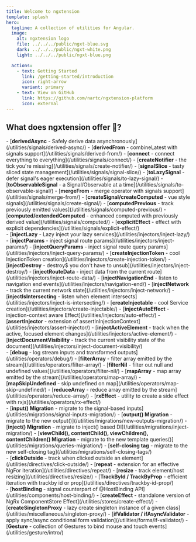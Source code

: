 ```yaml
---
title: Welcome to ngxtension
template: splash
hero:
  tagline: A collection of utilities for Angular.
  image:
    alt: ngxtension logo
    file: ../../../public/ngxt-blue.svg
    dark: ../../../public/ngxt-white.png
    light: ../../../public/ngxt-blue.png

  actions:
    - text: Getting Started
      link: /getting-started/introduction
      icon: right-arrow
      variant: primary
    - text: View on GitHub
      link: https://github.com/nartc/ngxtension-platform
      icon: external
---
```



## What does **ngxtension** offer 🔨?

<CardGrid stagger>
  <Card title="Signal utilities" icon="rocket">
    <div class="home-links">
      - [<strong>derivedAsync</strong> - Safely derive data asynchronously](/utilities/signals/derived-async/)
      - [<strong>derivedFrom</strong> - combineLatest with signals support](/utilities/signals/derived-from/)
      - [<strong>connect</strong> - connect everything to everything](/utilities/signals/connect/)
      - [<strong>createNotifier</strong> - the tick you're missing](/utilities/signals/create-notifier/)
      - [<strong>signalSlice</strong> - tasty sliced state management](/utilities/signals/signal-slice/)
      - [<strong>toLazySignal</strong> - defer signal's eager execution](/utilities/signals/to-lazy-signal/)
      - [<strong>toObservableSignal</strong> - a Signal/Observable at a time](/utilities/signals/to-observable-signal/)
      - [<strong>mergeFrom</strong> - merge operator with signals support](/utilities/signals/merge-from/)
      - [<strong>createSignal/createComputed</strong> - vue style signals](/utilities/signals/create-signal/)
      - [<strong>computedPrevious</strong> - track previously emitted values](/utilities/signals/computed-previous/)
      - [<strong>computed/extendedComputed</strong> - enhanced computed with previously derived value](/utilities/signals/computed/)
      - [<strong>explicitEffect</strong> - effect with explicit dependencies](/utilities/signals/explicit-effect/)
    </div>
  </Card>
  <Card title="Injector utilities" icon="star" >
    <div class="home-links">
      - [<strong>injectLazy</strong> - Lazy inject your lazy services](/utilities/injectors/inject-lazy/)
      - [<strong>injectParams</strong> - inject signal route params](/utilities/injectors/inject-params/)
      - [<strong>injectQueryParams</strong> - inject signal route query params](/utilities/injectors/inject-query-params/)
      - [<strong>createInjectionToken</strong> - cool InjectionToken creation](/utilities/injectors/create-injection-token/)
      - [<strong>injectDestroy</strong> - destroy$ you don't have to unsub](/utilities/injectors/inject-destroy/)
      - [<strong>injectRouteData</strong> - inject data from the current route](/utilities/injectors/inject-route-data/)
      - [<strong>injectNavigationEnd</strong> - listen to navigation end events](/utilities/injectors/navigation-end/)
      - [<strong>injectNetwork</strong> - track the current network state](/utilities/injectors/inject-network/)
      - [<strong>injectIsIntersecting</strong> - listen when element intersects](/utilities/injectors/inject-is-intersecting/)
      - [<strong>createInjectable</strong> - cool Service creation](/utilities/injectors/create-injectable/)
      - [<strong>injectAutoEffect</strong> - injection-context aware Effect](/utilities/injectors/auto-effect/)
      - [<strong>assertInjector</strong> - extension of assertInInjectionContext](/utilities/injectors/assert-injector/)
      - [<strong>injectActiveElement</strong> - track when the active, focused element changes](/utilities/injectors/active-element/)
      - [<strong>injectDocumentVisibility</strong> - track the current visibility state of the document](/utilities/injectors/inject-document-visibility/)
    </div>
  </Card>
  <Card title="RxJs operators" icon="right-arrow">
    <div class="home-links">
      - [<strong>debug</strong> - log stream inputs and transformed outputs](/utilities/operators/debug/)
      - [<strong>filterArray</strong> - filter array emitted by the stream](/utilities/operators/filter-array/)
      - [<strong>filterNil</strong> - filter out null and undefined values](/utilities/operators/filter-nil/)
      - [<strong>mapArray</strong> - map array emitted by the stream](/utilities/operators/map-array/)
      - [<strong>mapSkipUndefined</strong> - skip undefined on map](/utilities/operators/map-skip-undefined/)
      - [<strong>reduceArray</strong> - reduce array emitted by the stream](/utilities/operators/reduce-array/)
      - [<strong>rxEffect</strong> - utility to create a side effect with rxjs](/utilities/operators/rx-effect/)
    </div>
  </Card>
  <Card title="Code migrations" icon="document">
    <div class="home-links">
      - [<strong>input() Migration</strong> - migrate to the signal-based inputs](/utilities/migrations/signal-inputs-migration/)
      - [<strong>output() Migration</strong> - migrate to the new output()](/utilities/migrations/new-outputs-migration/)
      - [<strong>inject() Migration</strong> - migrate to inject() based DI](/utilities/migrations/inject-migration/)
      - [<strong>viewChild(), contentChild(), viewChildren(), contentChildren() Migration</strong> - migrate to the new template queries()](/utilities/migrations/queries-migration/)
      - [<strong>self-closing tag</strong> - migrate to the new self-closing tag](/utilities/migrations/self-closing-tags/)
    </div>
  </Card>

  <Card title="Directives" icon="puzzle">
    <div class="home-links">
      - [<strong>clickOutside</strong> - track when clicked outside an element](/utilities/directives/click-outside/)
      - [<strong>repeat</strong> - extension for an effective NgFor iteration](/utilities/directives/repeat/)
      - [<strong>resize</strong> - track element/host resizing](/utilities/directives/resize/)
      - [<strong>TrackById / TrackByProp</strong> - efficient iteration with trackby id or prop](/utilities/directives/trackby-id-prop/)
    </div>
  </Card>
  <Card title="And more..." icon="open-book">
    <div class="home-links">
      - [<strong>hostBinding</strong> - signal counterpart of @HostBinding API](/utilities/components/host-binding/)
      - [<strong>createEffect</strong> - standalone version of NgRx ComponentStore Effect](/utilities/stores/create-effect/)
      - [<strong>createSingletonProxy</strong> - lazy create singleton instance of a given class](/utilities/miscellaneous/singleton-proxy/)
      - [<strong>ifValidator / ifAsyncValidator</strong> - apply sync/async conditional form validation](/utilities/forms/if-validator/)
      - [<strong>Gesture</strong> - collection of Gestures to bind mouse and touch events](/utilities/gesture/intro/)
    </div>
  </Card>
</CardGrid>

